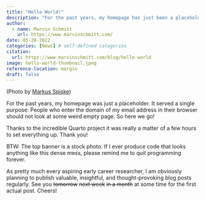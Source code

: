 ```yaml
---
title: "Hello World!"
description: "For the past years, my homepage has just been a placeholder. It served a single purpose: People who enter the domain of my email address in their browser should not look at some weird empty page. So here we go!"
author:
  - name: Marvin Schmitt
    url: https://www.marvinschmitt.com/
date: 05-20-2022
categories: [News] # self-defined categories
citation: 
  url: https://www.marvinschmitt.com/blog/hello-world
image: hello-world-thumbnail.jpeg
reference-location: margin
draft: false
---
```


(Photo by [Markus Spiske](https://www.pexels.com/photo/display-coding-programming-development-1921326/))

For the past years, my homepage was just a placeholder. It served a single purpose: People who enter the domain of my email address in their browser should not look at some weird empty page. So here we go!

Thanks to the incredible Quarto project it was really a matter of a few hours to set everything up. Thank you!

BTW: The top banner is a stock photo. If I ever produce code that looks anything like this dense mess, please remind me to quit programming forever.

As pretty much every aspiring early career researcher, I am obviously planning to publish valuable, insightful, and thought-provoking blog posts regularly. See you ~~tomorrow~~ ~~next week~~ ~~in a month~~ at some time for the first actual post. Cheers!
